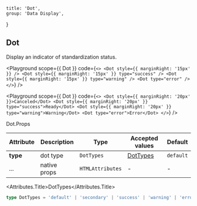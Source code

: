 
	title: 'Dot',
	group: 'Data Display',
}

## Dot

Display an indicator of standardization status.

<Playground
	scope={{ Dot }}
	code={`
<>
  <Dot style={{ marginRight: '15px' }} />
  <Dot style={{ marginRight: '15px' }} type="success" />
  <Dot style={{ marginRight: '15px' }} type="warning" />
  <Dot type="error" />
</>
`}
/>

<Playground
	scope={{ Dot }}
	code={`
<>
  <Dot style={{ marginRight: '20px' }}>Canceled</Dot>
  <Dot style={{ marginRight: '20px' }} type="success">Ready</Dot>
  <Dot style={{ marginRight: '20px' }} type="warning">Warning</Dot>
  <Dot type="error">Error</Dot>
</>
`}
/>

<Attributes edit="/pages/en-us/components/dot.mdx">
<Attributes.Title>Dot.Props</Attributes.Title>

| Attribute | Description  | Type             | Accepted values       | Default   |
| --------- | ------------ | ---------------- | --------------------- | --------- |
| **type**  | dot type     | `DotTypes`       | [DotTypes](#dottypes) | `default` |
| ...       | native props | `HTMLAttributes` | -                     | -         |

<Attributes.Title>DotTypes</Attributes.Title>

```ts
type DotTypes = 'default' | 'secondary' | 'success' | 'warning' | 'error'
```

</Attributes>

